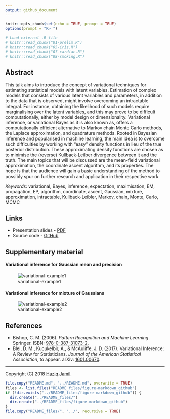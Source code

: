 ```yaml
---
output: github_document
---
```


```r
knitr::opts_chunk$set(echo = TRUE, prompt = TRUE)
options(prompt = "R> ")

# Load external .R file
# knitr::read_chunk("01-prelim.R")
# knitr::read_chunk("05-iris.R")
# knitr::read_chunk("07-cardiac.R")
# knitr::read_chunk("08-smoking.R")
```

<!-- ```{r prelim, include = FALSE} -->
<!-- ``` -->

## Abstract

This talk aims to introduce the concept of variational techniques for estimating statistical models with latent variables. 
Estimation of complex models that consists of various latent variables and parameters, in addition to the data that is observed, might involve overcoming an intractable integral.
For instance, obtaining the likelihood of such models require marginalising over the latent variables, and this may prove to be difficult computationally, either by model design or dimensionality.
Variational inference, or variational Bayes as it is also known as, offers a computationally efficient alternative to Markov chain Monte Carlo methods, the Laplace approximation, and quadrature methods.
Rooted in Bayesian inference and popularised in machine learning, the main idea is to overcome such difficulties by working with "easy" density functions in lieu of the true posterior distribution.
These approximating density functions are chosen as to minimise the (reverse) Kullback-Leilber divergence between it and the truth.
The main topics that will be discussed are the mean-field variational approximation, the coordinate ascent algorithm, and its properties.
The hope is that the audience will gain a basic understanding of the method to possibly spur on further research and application in their respective work.

*Keywords*: variational, Bayes, inference, expectation, maximisation, EM, propagation, EP, algorithm, coordinate, ascent, Gaussian, mixture, approximation, intractable, Kullback-Leibler, Markov, chain, Monte, Carlo, MCMC

## Links

- Presentation slides - [PDF](http://socialstats.haziqj.ml/soc-stat-meet-bgtvi-handout.pdf)
- Source code - [GitHub](https://github.com/haziqj/soc-stat-meet-bgtvi)

## Supplementary material

#### Variational inference for Gaussian mean and precision

![variational-example1](figure/var-eg1.gif)

#### Variational inference for mixture of Gaussians

![variational-example2](figure/var-eg2.gif)

## References

- Bishop, C. M. (2006). _Pattern Recognition and Machine Learning_. Springer. ISBN: [978-0-387-31073-2](http://www.springer.com/gb/book/9780387310732).
- Blei, D. M., Kucukelbir, A., & McAuliffe, J. D. (2017). Variational Inference: A Review for Statisticians. *Journal of the American Statistical Association*, to appear. arXiv: [1601.00670](https://arxiv.org/abs/1601.00670).

***

Copyright (C) 2018 [Haziq Jamil](http://haziqj.ml). 

```r
file.copy("README.md", "../README.md", overwrite = TRUE)
files <- list.files("README_files/figure-markdown_github")
if (!dir.exists("../README_files/figure-markdown_github")) {
  dir.create("../README_files/")
  dir.create("../README_files/figure-markdown_github")
}
file.copy("README_files/", "../", recursive = TRUE)
```
